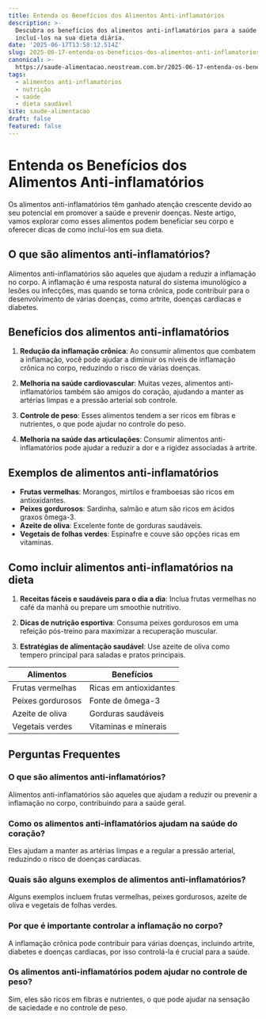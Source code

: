 ```yaml
---
title: Entenda os Benefícios dos Alimentos Anti-inflamatórios
description: >-
  Descubra os benefícios dos alimentos anti-inflamatórios para a saúde e como
  incluí-los na sua dieta diária.
date: '2025-06-17T13:58:12.514Z'
slug: 2025-06-17-entenda-os-beneficios-dos-alimentos-anti-inflamatorios
canonical: >-
  https://saude-alimentacao.neostream.com.br/2025-06-17-entenda-os-beneficios-dos-alimentos-anti-inflamatorios
tags:
  - alimentos anti-inflamatórios
  - nutrição
  - saúde
  - dieta saudável
site: saude-alimentacao
draft: false
featured: false
---
```


# Entenda os Benefícios dos Alimentos Anti-inflamatórios

Os alimentos anti-inflamatórios têm ganhado atenção crescente devido ao seu potencial em promover a saúde e prevenir doenças. Neste artigo, vamos explorar como esses alimentos podem beneficiar seu corpo e oferecer dicas de como incluí-los em sua dieta.

## O que são alimentos anti-inflamatórios?

Alimentos anti-inflamatórios são aqueles que ajudam a reduzir a inflamação no corpo. A inflamação é uma resposta natural do sistema imunológico a lesões ou infecções, mas quando se torna crônica, pode contribuir para o desenvolvimento de várias doenças, como artrite, doenças cardíacas e diabetes.

## Benefícios dos alimentos anti-inflamatórios

1. **Redução da inflamação crônica**: Ao consumir alimentos que combatem a inflamação, você pode ajudar a diminuir os níveis de inflamação crônica no corpo, reduzindo o risco de várias doenças.

2. **Melhoria na saúde cardiovascular**: Muitas vezes, alimentos anti-inflamatórios também são amigos do coração, ajudando a manter as artérias limpas e a pressão arterial sob controle.

3. **Controle de peso**: Esses alimentos tendem a ser ricos em fibras e nutrientes, o que pode ajudar no controle do peso.

4. **Melhoria na saúde das articulações**: Consumir alimentos anti-inflamatórios pode ajudar a reduzir a dor e a rigidez associadas à artrite.

## Exemplos de alimentos anti-inflamatórios

- **Frutas vermelhas**: Morangos, mirtilos e framboesas são ricos em antioxidantes.
- **Peixes gordurosos**: Sardinha, salmão e atum são ricos em ácidos graxos ômega-3.
- **Azeite de oliva**: Excelente fonte de gorduras saudáveis.
- **Vegetais de folhas verdes**: Espinafre e couve são opções ricas em vitaminas.

## Como incluir alimentos anti-inflamatórios na dieta

1. **Receitas fáceis e saudáveis para o dia a dia**: Inclua frutas vermelhas no café da manhã ou prepare um smoothie nutritivo.

2. **Dicas de nutrição esportiva**: Consuma peixes gordurosos em uma refeição pós-treino para maximizar a recuperação muscular.

3. **Estratégias de alimentação saudável**: Use azeite de oliva como tempero principal para saladas e pratos principais.

| Alimentos | Benefícios |
|-----------|------------|
| Frutas vermelhas | Ricas em antioxidantes |
| Peixes gordurosos | Fonte de ômega-3 |
| Azeite de oliva | Gorduras saudáveis |
| Vegetais verdes | Vitaminas e minerais |

## Perguntas Frequentes

### O que são alimentos anti-inflamatórios?

Alimentos anti-inflamatórios são aqueles que ajudam a reduzir ou prevenir a inflamação no corpo, contribuindo para a saúde geral.

### Como os alimentos anti-inflamatórios ajudam na saúde do coração?

Eles ajudam a manter as artérias limpas e a regular a pressão arterial, reduzindo o risco de doenças cardíacas.

### Quais são alguns exemplos de alimentos anti-inflamatórios?

Alguns exemplos incluem frutas vermelhas, peixes gordurosos, azeite de oliva e vegetais de folhas verdes.

### Por que é importante controlar a inflamação no corpo?

A inflamação crônica pode contribuir para várias doenças, incluindo artrite, diabetes e doenças cardíacas, por isso controlá-la é crucial para a saúde.

### Os alimentos anti-inflamatórios podem ajudar no controle de peso?

Sim, eles são ricos em fibras e nutrientes, o que pode ajudar na sensação de saciedade e no controle de peso.
